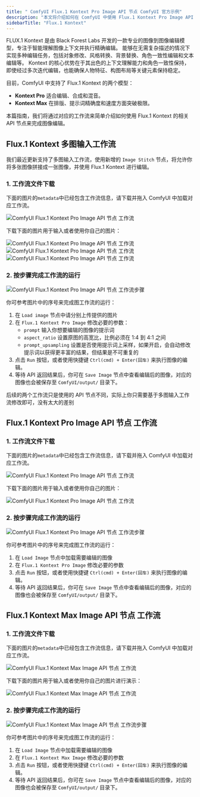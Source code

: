 ```yaml
---
title: " ComfyUI Flux.1 Kontext Pro Image API 节点 ComfyUI 官方示例"
description: "本文将介绍如何在 ComfyUI 中使用 Flux.1 Kontext Pro Image API 节点来完成图像编辑功能"
sidebarTitle: "Flux.1 Kontext"
---
```



FLUX.1 Kontext 是由 Black Forest Labs 开发的一款专业的图像到图像编辑模型，专注于智能理解图像上下文并执行精确编辑。
能够在无需复杂描述的情况下实现多种编辑任务，包括对象修改、风格转换、背景替换、角色一致性编辑和文本编辑等。
Kontext 的核心优势在于其出色的上下文理解能力和角色一致性保持，即使经过多次迭代编辑，也能确保人物特征、构图布局等关键元素保持稳定。

目前，ComfyUI 中支持了 Flux.1 Kontext 的两个模型：

* **Kontext Pro** 适合编辑、合成和混音。
* **Kontext Max** 在排版、提示词精确度和速度方面突破极限。

本篇指南，我们将通过对应的工作流来简单介绍如何使用 Flux.1 Kontext 的相关 API 节点来完成图像编辑。

<ReqHint/>

## Flux.1 Kontext 多图输入工作流

我们最近更新支持了多图输入工作流，使用新增的 `Image Stitch` 节点，将允许你将多张图像拼接成一张图像，并使用 Flux.1 Kontext 进行编辑。

### 1. 工作流文件下载

下面的图片的`metadata`中已经包含工作流信息，请下载并拖入 ComfyUI 中加载对应工作流。

![ComfyUI Flux.1 Kontext Pro Image API 节点 工作流](https://raw.githubusercontent.com/Comfy-Org/example_workflows/main/api_nodes/bfl/multiple_image_input/multiple_image_input.png)

下载下面的图片用于输入或者使用你自己的图片：

![ComfyUI Flux.1 Kontext Pro Image API 节点 工作流](https://raw.githubusercontent.com/Comfy-Org/example_workflows/main/api_nodes/bfl/multiple_image_input/girl.jpg)
![ComfyUI Flux.1 Kontext Pro Image API 节点 工作流](https://raw.githubusercontent.com/Comfy-Org/example_workflows/main/api_nodes/bfl/multiple_image_input/dog.jpg)
![ComfyUI Flux.1 Kontext Pro Image API 节点 工作流](https://raw.githubusercontent.com/Comfy-Org/example_workflows/main/api_nodes/bfl/multiple_image_input/sofa.jpg)

### 2. 按步骤完成工作流的运行

![ComfyUI Flux.1 Kontext Pro Image API 节点 工作流步骤](/images/tutorial/api_nodes/bfl/flux_1_kontext_multiple_image_input_guide.jpg)

你可参考图片中的序号来完成图工作流的运行：

1. 在 `Load image` 节点中请分别上传提供的图片
2. 在 `Flux.1 Kontext Pro Image` 修改必要的参数：
    -  `prompt` 输入你想要编辑的图像的提示词
    -  `aspect_ratio` 设置原图的高宽比，比例必须在 1:4 到 4:1 之间
    -  `prompt_upsampling` 设置是否使用提示词上采样，如果开启，会自动修改提示词以获得更丰富的结果，但结果是不可重复的
3. 点击 `Run` 按钮，或者使用快捷键 `Ctrl(cmd) + Enter(回车)` 来执行图像的编辑。
4. 等待 API 返回结果后，你可在 `Save Image` 节点中查看编辑后的图像，对应的图像也会被保存至 `ComfyUI/output/` 目录下。

<Tip>
   后续的两个工作流只是使用的 API 节点不同，实际上你只需要基于多图输入工作流修改即可，没有太大的差别
</Tip>

## Flux.1 Kontext Pro Image API 节点 工作流

### 1. 工作流文件下载

下面的图片的`metadata`中已经包含工作流信息，请下载并拖入 ComfyUI 中加载对应工作流。

![ComfyUI Flux.1 Kontext Pro Image API 节点 工作流](https://raw.githubusercontent.com/Comfy-Org/example_workflows/main/api_nodes/bfl/flux_1_kontext_pro_image.png)

下载下面的图片用于输入或者使用你自己的图片：

![ComfyUI Flux.1 Kontext Pro Image API 节点 工作流](https://raw.githubusercontent.com/Comfy-Org/example_workflows/main/api_nodes/bfl/flux_1_kontext_pro_image_input.png)

### 2. 按步骤完成工作流的运行

![ComfyUI Flux.1 Kontext Pro Image API 节点 工作流步骤](/images/tutorial/api_nodes/bfl/flux_1_kontext_pro_image_step_guide.jpg)

你可参考图片中的序号来完成图工作流的运行：
1. 在 `Load Image` 节点中加载需要编辑的图像
2. 在 `Flux.1 Kontext Pro Image` 修改必要的参数
3. 点击 `Run` 按钮，或者使用快捷键 `Ctrl(cmd) + Enter(回车)` 来执行图像的编辑。
4. 等待 API 返回结果后，你可在 `Save Image` 节点中查看编辑后的图像，对应的图像也会被保存至 `ComfyUI/output/` 目录下。

## Flux.1 Kontext Max Image API 节点 工作流

### 1. 工作流文件下载

下面的图片的`metadata`中已经包含工作流信息，请下载并拖入 ComfyUI 中加载对应工作流。

![ComfyUI Flux.1 Kontext Max Image API 节点 工作流](https://raw.githubusercontent.com/Comfy-Org/example_workflows/main/api_nodes/bfl/flux_1_kontext_max_image.png)

下载下面的图片用于输入或者使用你自己的图片进行演示：

![ComfyUI Flux.1 Kontext Max Image API 节点 工作流](https://raw.githubusercontent.com/Comfy-Org/example_workflows/main/api_nodes/bfl/flux_1_kontext_max_image_input.png)

### 2. 按步骤完成工作流的运行

![ComfyUI Flux.1 Kontext Max Image API 节点 工作流步骤](/images/tutorial/api_nodes/bfl/flux_1_kontext_max_image_step_guide.jpg)

你可参考图片中的序号来完成图工作流的运行：
1. 在 `Load Image` 节点中加载需要编辑的图像
2. 在 `Flux.1 Kontext Max Image` 修改必要的参数
3. 点击 `Run` 按钮，或者使用快捷键 `Ctrl(cmd) + Enter(回车)` 来执行图像的编辑。
4. 等待 API 返回结果后，你可在 `Save Image` 节点中查看编辑后的图像，对应的图像也会被保存至 `ComfyUI/output/` 目录下。


<PromptTechniques/>
